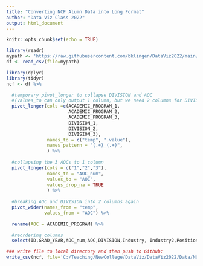 ```yaml
---
title: "Converting NCF Alumn Data into Long Format"
author: "Data Viz Class 2022"
output: html_document
---
```


```r
knitr::opts_chunk$set(echo = TRUE)
```

```r
library(readr)
mypath <- 'https://raw.githubusercontent.com/bklingen/DataViz2022/main/Data/NCAlumnIndustry2.csv'
df <- read_csv(file=mypath)
```

```r
library(dplyr)
library(tidyr)
ncf <- df %>% 

  #temporary pivot_longer to collapse DIVISION and AOC 
  #(values_to can only output 1 column, but we need 2 columns for DIVISION and AOC)
  pivot_longer(cols =c(ACADEMIC_PROGRAM_1,
                       ACADEMIC_PROGRAM_2,
                       ACADEMIC_PROGRAM_3,
                       DIVISION_1,
                       DIVISION_2,
                       DIVISION_3),
               names_to = c("temp", ".value"), 
               names_pattern = "(.+)_(.+)",
               ) %>% 
  
  #collapsing the 3 AOCs to 1 column
  pivot_longer(cols = c("1","2","3"), 
               names_to = "AOC_num", 
               values_to = "AOC",
               values_drop_na = TRUE
               ) %>%
  
  #breaking AOC and DIVISION into 2 columns again
  pivot_wider(names_from = "temp", 
              values_from = "AOC") %>% 
  
  rename(AOC = ACADEMIC_PROGRAM) %>% 

  #reordering columns 
  select(ID,GRAD_YEAR,AOC_num,AOC,DIVISION,Industry, Industry2,Position,Org_Name)

### write file to local directory and then push to Github:
write_csv(ncf, file='C:/Teaching/NewCollege/DataViz/DataViz2022/Data/NCAlumnIndustry2Long.csv')
```

